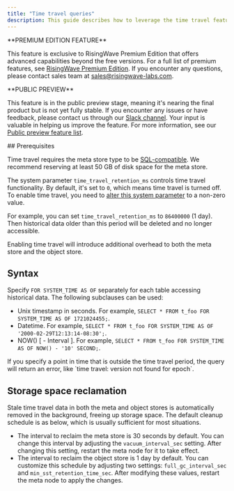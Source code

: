 ```yaml
---
title: "Time travel queries"
description: This guide describes how to leverage the time travel feature. This feature helps access historical data at a specific time.
---
```


<Tip>
**PREMIUM EDITION FEATURE**

This feature is exclusive to RisingWave Premium Edition that offers advanced capabilities beyond the free versions. For a full list of premium features, see [RisingWave Premium Edition](/get-started/rw-premium-edition-intro). If you encounter any questions, please contact sales team at [sales@risingwave-labs.com](mailto:sales@risingwave-labs.com).
</Tip>

<Note>
**PUBLIC PREVIEW**

This feature is in the public preview stage, meaning it's nearing the final product but is not yet fully stable. If you encounter any issues or have feedback, please contact us through our [Slack channel](https://www.risingwave.com/slack). Your input is valuable in helping us improve the feature. For more information, see our [Public preview feature list](/changelog/product-lifecycle#features-in-the-public-preview-stage).

</Note>
## Prerequisites

Time travel requires the meta store type to be [SQL-compatible](/deploy/risingwave-docker-compose#customize-meta-store). We recommend reserving at least 50 GB of disk space for the meta store.

The system parameter `time_travel_retention_ms` controls time travel functionality. By default, it's set to `0`, which means time travel is turned off. To enable time travel, you need to [alter this system parameter](/operate/view-configure-system-parameters#how-to-configure-system-parameters) to a non-zero value.

For example, you can set `time_travel_retention_ms` to `86400000` (1 day). Then historical data older than this period will be deleted and no longer accessible.

<Note>
Enabling time travel will introduce additional overhead to both the meta store and the object store.
</Note>

## Syntax

Specify `FOR SYSTEM_TIME AS OF` separately for each table accessing historical data. The following subclauses can be used:

* Unix timestamp in seconds. For example, `SELECT * FROM t_foo FOR SYSTEM_TIME AS OF 1721024455;`.
* Datetime. For example, `SELECT * FROM t_foo FOR SYSTEM_TIME AS OF '2000-02-29T12:13:14-08:30';`.
* NOW() \[ - Interval \]. For example, `SELECT * FROM t_foo FOR SYSTEM_TIME AS OF NOW() - '10' SECOND;`.

<Note>
If you specify a point in time that is outside the time travel period, the query will return an error, like `time travel: version not found for epoch`.
</Note>

## Storage space reclamation

Stale time travel data in both the meta and object stores is automatically removed in the background, freeing up storage space. The default cleanup schedule is as below, which is usually sufficient for most situations.

* The interval to reclaim the meta store is 30 seconds by default. You can change this interval by adjusting the `vacuum_interval_sec` setting. After changing this setting, restart the meta node for it to take effect.
* The interval to reclaim the object store is 1 day by default. You can customize this schedule by adjusting two settings: `full_gc_interval_sec` and `min_sst_retention_time_sec`. After modifying these values, restart the meta node to apply the changes.
